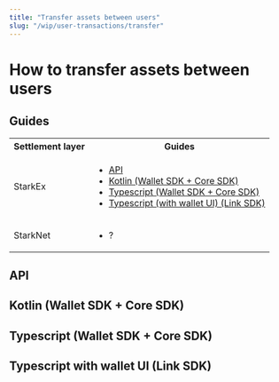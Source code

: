 ```yaml
---
title: "Transfer assets between users"
slug: "/wip/user-transactions/transfer"
---
```


# How to transfer assets between users

## Guides
<table>
  <tbody>
    <tr>
      <th>Settlement layer</th>
      <th>Guides</th>
    </tr>
    <tr>
      <td>StarkEx</td>
      <td>
        <ul>
          <li><a href='#api'>API</a></li>
          <li><a href='#kotlin-wallet-sdk--core-sdk'>Kotlin (Wallet SDK + Core SDK)</a></li>
          <li><a href='#typescript-wallet-sdk--core-sdk'>Typescript (Wallet SDK + Core SDK)</a></li>
          <li><a href='#typescript-with-wallet-ui-link-sdk'>Typescript (with wallet UI) (Link SDK)</a></li>
        </ul>
      </td>
    </tr>
      <tr>
      <td>StarkNet</td>
      <td>
        <ul>
          <li>?</li>
        </ul>
      </td>
    </tr>
  </tbody>
</table>

## API
## Kotlin (Wallet SDK + Core SDK)
## Typescript (Wallet SDK + Core SDK)
## Typescript with wallet UI (Link SDK)